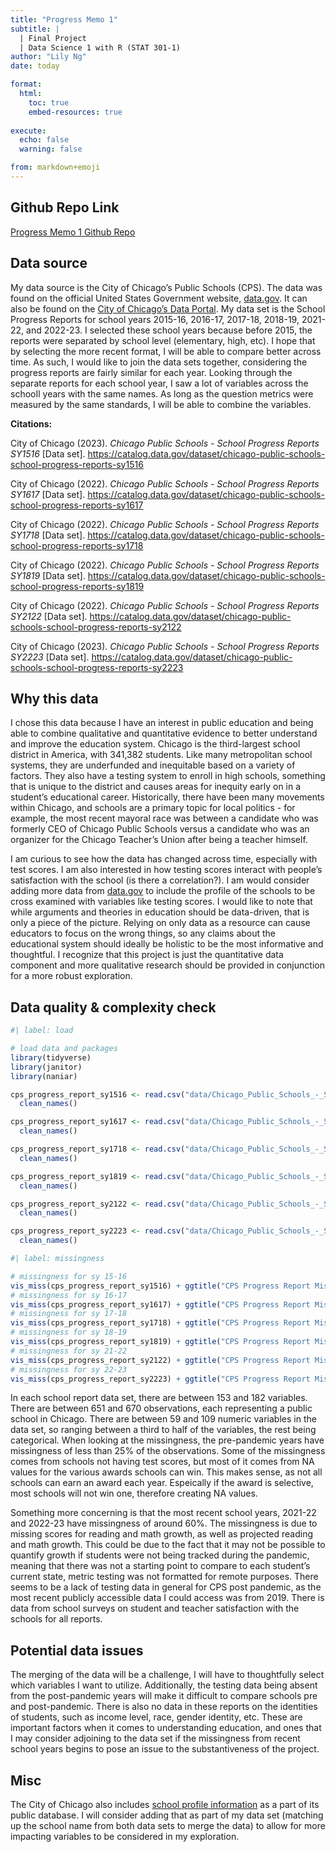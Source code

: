 ```yaml
---
title: "Progress Memo 1"
subtitle: |
  | Final Project 
  | Data Science 1 with R (STAT 301-1)
author: "Lily Ng"
date: today

format:
  html:
    toc: true
    embed-resources: true
    
execute:
  echo: false
  warning: false

from: markdown+emoji 
---
```


::: {.callout-tip icon="false"}
## Github Repo Link

[Progress Memo 1 Github Repo](https://github.com/stat301-1-2023-fall/final-project-1-lilyng3)
:::

## Data source

My data source is the City of Chicago's Public Schools (CPS). The data was found on the official United States Government website, [data.gov](https://data.gov/). It can also be found on the [City of Chicago's Data Portal](https://data.cityofchicago.org/). My data set is the School Progress Reports for school years 2015-16, 2016-17, 2017-18, 2018-19, 2021-22, and 2022-23. I selected these school years because before 2015, the reports were separated by school level (elementary, high, etc). I hope that by selecting the more recent format, I will be able to compare better across time. As such, I would like to join the data sets together, considering the progress reports are fairly similar for each year. Looking through the separate reports for each school year, I saw a lot of variables across the schooIl years with the same names. As long as the question metrics were measured by the same standards, I will be able to combine the variables.

**Citations:**

City of Chicago (2023). *Chicago Public Schools - School Progress Reports SY1516* \[Data set\]. [https://catalog.data.gov/dataset/chicago-public-schools-school-progress-reports-sy1516](https://catalog.data.gov/dataset/chicago-public-schools-school-progress-reports-sy2223)

City of Chicago (2022). *Chicago Public Schools - School Progress Reports SY1617* \[Data set\]. [https://catalog.data.gov/dataset/chicago-public-schools-school-progress-reports-sy1617](https://catalog.data.gov/dataset/chicago-public-schools-school-progress-reports-sy2223)

City of Chicago (2022). *Chicago Public Schools - School Progress Reports SY1718* \[Data set\]. [https://catalog.data.gov/dataset/chicago-public-schools-school-progress-reports-sy1718](https://catalog.data.gov/dataset/chicago-public-schools-school-progress-reports-sy2223)

City of Chicago (2022). *Chicago Public Schools - School Progress Reports SY1819* \[Data set\]. [https://catalog.data.gov/dataset/chicago-public-schools-school-progress-reports-sy1819](https://catalog.data.gov/dataset/chicago-public-schools-school-progress-reports-sy2223)

City of Chicago (2022). *Chicago Public Schools - School Progress Reports SY2122* \[Data set\]. [https://catalog.data.gov/dataset/chicago-public-schools-school-progress-reports-sy2122](https://catalog.data.gov/dataset/chicago-public-schools-school-progress-reports-sy2223)

City of Chicago (2023). *Chicago Public Schools - School Progress Reports SY2223* \[Data set\]. <https://catalog.data.gov/dataset/chicago-public-schools-school-progress-reports-sy2223>

## Why this data

I chose this data because I have an interest in public education and being able to combine qualitative and quantitative evidence to better understand and improve the education system. Chicago is the third-largest school district in America, with 341,382 students. Like many metropolitan school systems, they are underfunded and inequitable based on a variety of factors. They also have a testing system to enroll in high schools, something that is unique to the district and causes areas for inequity early on in a student’s educational career. Historically, there have been many movements within Chicago, and schools are a primary topic for local politics - for example, the most recent mayoral race was between a candidate who was formerly CEO of Chicago Public Schools versus a candidate who was an organizer for the Chicago Teacher’s Union after being a teacher himself. 

I am curious to see how the data has changed across time, especially with test scores. I am also interested in how testing scores interact with people's satisfaction with the school (is there a correlation?). I am would consider adding more data from [data.gov](https://catalog.data.gov/organization/city-of-chicago?q=profile&tags=cps&sort=score+desc%2C+metadata_modified+desc) to include the profile of the schools to be cross examined with variables like testing scores. I would like to note that while arguments and theories in education should be data-driven, that is only a piece of the picture. Relying on only data as a resource can cause educators to focus on the wrong things, so any claims about the educational system should ideally be holistic to be the most informative and thoughtful. I recognize that this project is just the quantitative data component and more qualitative research should be provided in conjunction for a more robust exploration.


## Data quality & complexity check

```r
#| label: load

# load data and packages
library(tidyverse)
library(janitor)
library(naniar)

cps_progress_report_sy1516 <- read.csv("data/Chicago_Public_Schools_-_School_Progress_Reports_SY1516.csv") |> 
  clean_names()

cps_progress_report_sy1617 <- read.csv("data/Chicago_Public_Schools_-_School_Progress_Reports_SY1617.csv") |> 
  clean_names()

cps_progress_report_sy1718 <- read.csv("data/Chicago_Public_Schools_-_School_Progress_Reports_SY1718.csv") |> 
  clean_names()

cps_progress_report_sy1819 <- read.csv("data/Chicago_Public_Schools_-_School_Progress_Reports_SY1819.csv") |> 
  clean_names()

cps_progress_report_sy2122 <- read.csv("data/Chicago_Public_Schools_-_School_Progress_Reports_SY2122.csv") |> 
  clean_names()

cps_progress_report_sy2223 <- read.csv("data/Chicago_Public_Schools_-_School_Progress_Reports_SY2223.csv") |> 
  clean_names()

```
```r
#| label: missingness

# missingness for sy 15-16
vis_miss(cps_progress_report_sy1516) + ggtitle("CPS Progress Report Missingness SY 15-16")
# missingness for sy 16-17
vis_miss(cps_progress_report_sy1617) + ggtitle("CPS Progress Report Missingness SY 16-17")
# missingness for sy 17-18
vis_miss(cps_progress_report_sy1718) + ggtitle("CPS Progress Report Missingness SY 17-18")
# missingness for sy 18-19
vis_miss(cps_progress_report_sy1819) + ggtitle("CPS Progress Report Missingness SY 18-19")
# missingness for sy 21-22
vis_miss(cps_progress_report_sy2122) + ggtitle("CPS Progress Report Missingness SY 21-22")
# missingness for sy 22-23
vis_miss(cps_progress_report_sy2223) + ggtitle("CPS Progress Report Missingness SY 22-23")


```

In each school report data set, there are between 153 and 182 variables. There are between 651 and 670 observations, each representing a public school in Chicago. There are between 59 and 109 numeric variables in the data set, so ranging between a third to half of the variables, the rest being categorical. When looking at the missingness, the pre-pandemic years have missingness of less than 25% of the observations. Some of the missingness comes from schools not having test scores, but most of it comes from NA values for the various awards schools can win. This makes sense, as not all schools can earn an award each year. Espeically if the award is selective, most schools will not win one, therefore creating NA values.

Something more concerning is that the most recent school years, 2021-22 and 2022-23 have missingness of around 60%. The missingness is due to missing scores for reading and math growth, as well as projected reading and math growth. This could be due to the fact that it may not be possible to quantify growth if students were not being tracked during the pandemic, meaning that there was not a starting point to compare to each student's current state, metric testing was not formatted for remote purposes. There seems to be a lack of testing data in general for CPS post pandemic, as the most recent publicly accessible data I could access was from 2019. There is data from school surveys on student and teacher satisfaction with the schools for all reports. 

## Potential data issues

The merging of the data will be a challenge, I will have to thoughtfully select which variables I want to utilize. Additionally, the testing data being absent from the post-pandemic years will make it difficult to compare schools pre and post-pandemic. There is also no data in these reports on the identities of students, such as income level, race, gender identity, etc. These are important factors when it comes to understanding education, and ones that I may consider adjoining to the data set if the missingness from recent school years begins to pose an issue to the substantiveness of the project.


## Misc

The City of Chicago also includes [school profile information](https://catalog.data.gov/organization/city-of-chicago?q=profile&tags=cps&sort=score+desc%2C+metadata_modified+desc) as a part of its public database. I will consider adding that as part of my data set (matching up the school name from both data sets to merge the data) to allow for more impacting variables to be considered in my exploration.
